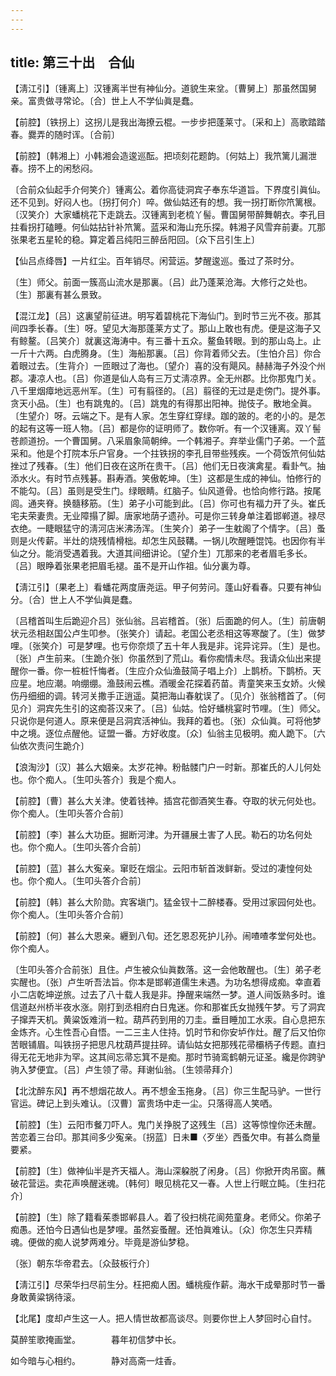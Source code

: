 ```yaml
---
---
---
```

title: 第三十出　合仙
---




【淸江引】〔锺离上〕汉锺离半世有神仙分。道貌生来坌。〔曹舅上〕那虽然国舅亲。富贵做寻常论。〔合〕世上人不学仙眞是蠢。

【前腔】〔铁拐上〕这拐儿是我出海撩云棍。一步步把蓬莱寸。〔采和上〕高歌踏踏春。爨弄的随时诨。〔合前〕

【前腔】〔韩湘上〕小韩湘会造逡巡酝。把顷刻花题韵。〔何姑上〕我笊篱儿漏泄春。捞不上的闲愁闷。

〔合前众仙起手介何笑介〕锺离公。着你高徒洞宾子奉东华道旨。下界度引眞仙。还不见到。好闷人也。〔拐打何介〕啐。做仙姑还有的想。我一拐打断你笊篱根。〔汉笑介〕大家蟠桃花下走跳去。汉锺离到老梳丫髻。曹国舅带醉舞朝衣。李孔目拄看拐打磕睡。何仙姑拈针补笊篱。蓝采和海山充乐探。韩湘子风雪弃前妻。兀那张果老五星轮的稳。算定着吕纯阳三醉岳阳回。〔众下吕引生上〕

【仙吕点绛唇】一片红尘。百年销尽。闲营运。梦醒逡巡。蚤过了茶时分。

〔生〕师父。前面一簇高山流水是那裏。〔吕〕此乃蓬莱沧海。大修行之处也。〔生〕那裏有甚么景致。

【混江龙】〔吕〕这裏望前征进。明写着碧桃花下海仙门。到时节三光不夜。那其间四季长春。〔生〕呀。望见大海那蓬莱方丈了。那山上敢也有虎。便是这海子又有鲸鳌。〔吕笑介〕就裏这海涛中。有三番十五众。鳌鱼转眼。到的那山岛上。止一斤十六两。白虎腾身。〔生〕海船那裏。〔吕〕你背着师父去。〔生怕介吕〕你合着眼过去。〔生背介〕一匝眼过了海也。〔望介〕喜的没有飓风。赫赫海子外没个州郡。凄凉人也。〔吕〕你道是仙人岛有三万丈淸凉界。全无州郡。比你那鬼门关。八千里烟瘴地远恶州军。〔生〕可有翦径的。〔吕〕翦径的无过是走傍门。提外事。贪天小品。〔生〕也有跳鬼的。〔吕〕跳鬼的有得那出阳神。抛伎子。散地全眞。〔生望介〕呀。云端之下。是有人家。怎生穿红穿绿。跏的跛的。老的小的。是怎的起有这等一班人物。〔吕〕都是你的证明师了。数你听。有一个汉锺离。双丫髻苍颜道扮。一个曹国舅。八采眉象简朝绅。一个韩湘子。弃举业儒门子弟。一个蓝采和。他是个打院本乐户官身。一个拄铁拐的李孔目带些残疾。一个荷饭笊何仙姑挫过了残春。〔生〕他们日夜在这所在贵干。〔吕〕他们无日夜演禽星。看卦气。抽添水火。有时节点残碁。斟寿酒。笑傲乾坤。〔生〕这都是生成的神仙。怕修行的不能勾。〔吕〕虽则是受生门。绿眼睛。红脑子。仙风道骨。也恰向修行路。按尾闾。通夹脊。换髓移筋。〔生〕弟子小可能到此。〔吕〕你可也有福力开了头。崔氏宅夫荣妻贵。无业障搨了脚。唐家地荫子遗孙。可是你三转身单注着邯郸道。禄尽衣绝。一睫眼猛守的淸河店米沸汤浑。〔生笑介〕弟子一生躭阁了个情字。〔吕〕蚤则是火传薪。半灶的烧残情榾柮。却怎生风鼓鞲。一锅儿吹醒睡馄饨。也因你有半仙之分。能消受遇着我。大道其间细讲论。〔望介生〕兀那来的老者眉毛多长。〔吕〕眼睁着张果老把眉毛褪。虽不是开山作祖。仙分裏为尊。

【淸江引】〔果老上〕看蟠花两度唐尧运。甲子何劳问。蓬山好看春。只要有神仙分。〔合〕世上人不学仙眞是蠢。

〔吕稽首叫生后跪迎介吕〕张仙翁。吕岩稽首。〔张〕后面跪的何人。〔生〕前唐朝状元丞相赵国公卢生叩参。〔张笑介〕请起。老国公老丞相这等寒酸了。〔生〕做梦哩。〔张笑介〕可是梦哩。也亏你奈烦了五十年人我是非。诧异诧异。〔生〕是也。〔张〕卢生前来。〔生跪介张〕你虽然到了荒山。看你痴情未尽。我请众仙出来提醒你一番。你一桩桩忏悔者。〔生应介众仙渔鼓简子唱上介〕上鹊桥。下鹊桥。天应星。地应潮。响绷绷。渔鼓闹云樵。酒暖金花探着药苗。靑童笑来玉女娇。火候伤丹细细的调。转河关撒手正逍遥。莫把海山春躭误了。〔见介〕张翁稽首了。〔何见介〕洞宾先生引的这痴荅汉来了。〔吕〕仙姑。恰好蟠桃宴时节哩。〔生〕师父。只说你是何道人。原来便是吕洞宾活神仙。我拜的着也。〔张〕众仙眞。可将他梦中之境。逐位点醒他。证盟一番。方好收度。〔众〕仙翁主见极明。痴人跪下。〔六仙依次责问生跪介〕

【浪淘沙】〔汉〕甚么大姻亲。太岁花神。粉骷髅门户一时新。那崔氏的人儿何处也。你个痴人。〔生叩头答介〕我是个痴人。

【前腔】〔曹〕甚么大关津。使着钱神。插宫花御酒笑生春。夺取的状元何处也。你个痴人。〔生叩头答介合前〕

【前腔】〔李〕甚么大功臣。掘断河津。为开疆展土害了人民。勒石的功名何处也。你个痴人。〔生叩头答介合前〕

【前腔】〔蓝〕甚么大寃亲。窜贬在烟尘。云阳市斩首泼鲜新。受过的凄惶何处也。你个痴人。〔生叩头答介合前〕

【前腔】〔韩〕甚么大阶勋。宾客塡门。猛金钗十二醉楼春。受用过家园何处也。你个痴人。〔生叩头答介合前〕

【前腔】〔何〕甚么大恩亲。纒到八旬。还乞恩忍死护儿孙。闹喳喳孝堂何处也。你个痴人。

〔生叩头答介合前张〕且住。卢生被众仙眞数落。这一会他敢醒也。〔生〕弟子老实醒也。〔张〕卢生听吾法旨。你本是邯郸道儒生未遇。为功名想得成痴。幸直着小二店乾坤逆旅。过去了八十载人我是非。挣醒来端然一梦。道人间饭熟多时。谁信道赵州桥半夜水涨。刚打到丞相府白日鬼迷。你和那崔氏女抛残午梦。亏了洞宾子撺弄天机。黄粱饭难消一粒。葫芦药到用的刀圭。垂目睡加工水汞。自心息把东金炼齐。心生性吾心自悟。一二三主人住持。饥时节和你安垆作灶。醒了后又怕你苦眼铺眉。叫铁拐子把思凡枕葫芦提拄碎。请仙姑女把那残花帚欛柄子传题。直扫得无花无地非为罕。这其间忘帚忘箕不是痴。那时节骑鸾鹤朝元证圣。纔是你跨驴驹入梦便宜。〔吕〕卢生领了帚。拜谢仙翁。〔生领帚拜介〕

【北沈醉东风】再不想烟花故人。再不想金玉拖身。〔吕〕你三生配马驴。一世行官运。碑记上到头难认。〔汉曹〕富贵场中走一尘。只落得高人笑哂。

【前腔】〔生〕云阳市餐刀吓人。鬼门关挣脱了这残生〔吕〕这等惊惶你还未醒。苦恋着三台印。那其间多少寃亲。〔拐蓝〕日未■〈歹坐〉西蚤欠申。有甚么商量要紧。

【前腔】〔生〕做神仙半是齐天福人。海山深躱脱了闲身。〔吕〕你掀开肉吊窗。蘸破花营运。卖花声唤醒迷魂。〔韩何〕眼见桃花又一春。人世上行眠立盹。〔生扫花介〕

【前腔】〔生〕除了籍看茱黍邯郸县人。着了役扫桃花阆苑童身。老师父。你弟子痴愚。还怕今日遇仙也是梦哩。虽然妄蚤醒。还怕眞难认。〔众〕你怎生只弄精魂。便做的痴人说梦两难分。毕竟是游仙梦稳。

〔张〕朝东华帝君去。〔众鼓板行介〕

【淸江引】尽荣华扫尽前生分。枉把痴人困。蟠桃瘦作薪。海水干成晕那时节一番身敢黄粱锅待滚。

【北尾】度却卢生这一人。把人情世故都高谈尽。则要你世上人梦回时心自忖。

莫醉笙歌掩画堂。　　　　暮年初信梦中长。

如今暗与心相约。　　　　静对高斋一炷香。
